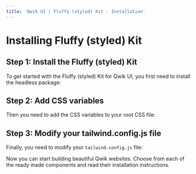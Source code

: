 ```yaml
---
title: 'Qwik UI | Fluffy (styled) Kit - Installation'
---
```



# Installing Fluffy (styled) Kit

## Step 1: Install the Fluffy (styled) Kit

To get started with the Fluffy (styled) Kit for Qwik UI, you first need to install the headless package:

<InstallExample/>



## Step 2: Add CSS variables

Then you need to add the CSS variables to your root CSS file:

<RootCssExample/>

## Step 3: Modify your tailwind.config.js file

Finally, you need to modify your `tailwind.config.js` file:

<TailwindConfigExample/>

Now you can start building beautiful Qwik websites. 
Choose from each of the ready made components and read their installation instructions. 
